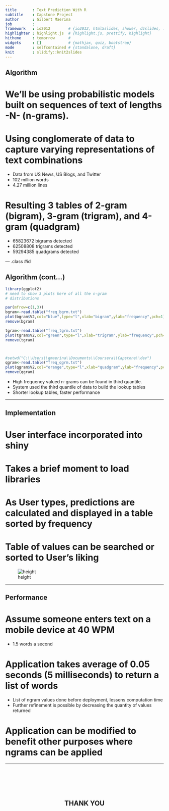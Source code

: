 ---
title       : Text Prediction With R 
subtitle    : Capstone Project
author      : Gilbert Maerina
job         : 
framework   : io2012        # {io2012, html5slides, shower, dzslides, ...}
highlighter : highlight.js  # {highlight.js, prettify, highlight}
hitheme     : tomorrow      # 
widgets     : []            # {mathjax, quiz, bootstrap}
mode        : selfcontained # {standalone, draft}
knit        : slidify::knit2slides
---

## Algorithm

# We'll be using probabilistic models built on sequences of text of lengths -N- (n-grams).

# Using conglomerate of data to capture varying representations of text combinations
  * Data from US News, US Blogs, and Twitter
  * 102 million words
  * 4.27 million lines
  
# Resulting 3 tables of 2-gram (bigram), 3-gram (trigram), and 4-gram (quadgram)
  * 65823672 bigrams detected
  * 62508808 trigrams detected
  * 59294385 quadgrams detected
  

--- .class #id 

## Algorithm (cont...)

```{r, message=FALSE,warning=FALSE, echo=FALSE,out.width="800px", out.height="300px"}


library(ggplot2)
# need to show 3 plots here of all the n-gram
# distributions

par(mfrow=c(1,3))
bgram<-read.table("freq_bgrm.txt")
plot(bgram$V2,col="blue",type="l",xlab="bigram",ylab="frequency",pch=1)
remove(bgram)

tgram<-read.table("freq_tgrm.txt")
plot(tgram$V2,col="green",type="l",xlab="trigram",ylab="frequency",pch=2)
remove(tgram)



#setwd("C:\\Users\\gmaerina\\Documents\\Coursera\\Capstone\\dev")
qgram<-read.table("freq_qgrm.txt")
plot(qgram$V2,col="orange",type="l",xlab="quadgram",ylab="frequency",pch=3)
remove(qgram)

```
* High frequency valued n-grams can be found in third quantile.
* System used the third quantile of data to build the lookup tables
* Shorter lookup tables, faster performance

---

## Implementation

# User interface incorporated into shiny 

# Takes a brief moment to load libraries 

# As User types, predictions are calculated and displayed in a table sorted by frequency 

# Table of values can be searched or sorted to User's liking 

![height](TextPredictionApplication.PNG)


---

##  Performance

# Assume someone enters text on a mobile device at 40 WPM

* 1.5 words a second

# Application takes average of 0.05 seconds (5 milliseconds) to return a list of words

* List of ngram values done before deployment, lessens computation time
* Further refinement is possible by decreasing the quantity of values returned

# Application can be modified to benefit other purposes where ngrams can be applied



---


<br>
<br>
<br>
<br>
<center>
##  THANK YOU

